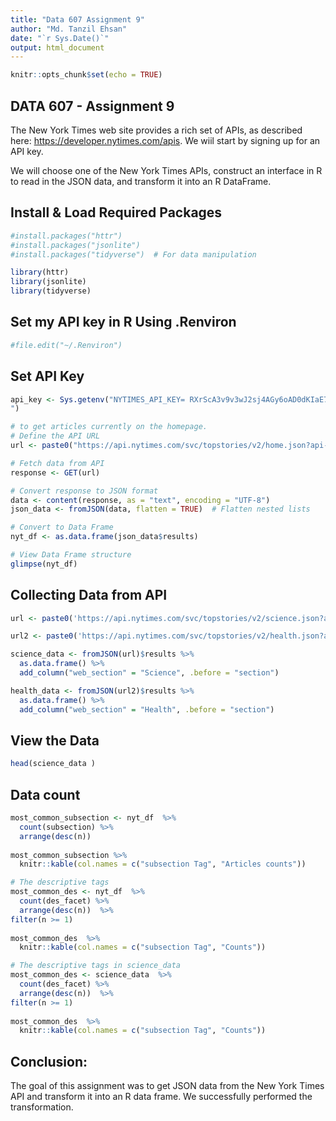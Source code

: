 ---
title: "Data 607 Assignment 9"
author: "Md. Tanzil Ehsan"
date: "`r Sys.Date()`"
output: html_document
---

```{r setup, include=FALSE} 
knitr::opts_chunk$set(echo = TRUE)
```

## DATA 607 - Assignment 9

The New York Times web site provides a rich set of APIs, as described here: <https://developer.nytimes.com/apis>. We wiil  start by signing up for an API key.

We will  choose one of the New York Times APIs, construct an interface in R to read in the JSON data, and transform it into an R DataFrame.



## Install & Load Required Packages

```{r }
#install.packages("httr")
#install.packages("jsonlite")
#install.packages("tidyverse")  # For data manipulation

```
```{r}
library(httr)
library(jsonlite)
library(tidyverse)

```

## Set my API key in R Using .Renviron 
```{r}
#file.edit("~/.Renviron")


```
## Set API Key
```{r}
api_key <- Sys.getenv("NYTIMES_API_KEY= RXrScA3v9v3wJ2sj4AGy6oAD0dKIaE7V
")

```

```{r}
# to get articles currently on the homepage.
# Define the API URL
url <- paste0("https://api.nytimes.com/svc/topstories/v2/home.json?api-key=RXrScA3v9v3wJ2sj4AGy6oAD0dKIaE7V", api_key)

# Fetch data from API
response <- GET(url)

# Convert response to JSON format
data <- content(response, as = "text", encoding = "UTF-8")
json_data <- fromJSON(data, flatten = TRUE)  # Flatten nested lists

# Convert to Data Frame
nyt_df <- as.data.frame(json_data$results)

# View Data Frame structure
glimpse(nyt_df)

```



## Collecting Data from API 
```{r cars}
url <- paste0('https://api.nytimes.com/svc/topstories/v2/science.json?api-key=RXrScA3v9v3wJ2sj4AGy6oAD0dKIaE7V', Sys.getenv("NYTIMES_API_KEY"))

url2 <- paste0('https://api.nytimes.com/svc/topstories/v2/health.json?api-key=RXrScA3v9v3wJ2sj4AGy6oAD0dKIaE7V', Sys.getenv("NYTIMES_API_KEY"))

science_data <- fromJSON(url)$results %>%
  as.data.frame() %>%
  add_column("web_section" = "Science", .before = "section")

health_data <- fromJSON(url2)$results %>%
  as.data.frame() %>%
  add_column("web_section" = "Health", .before = "section")
```

## View the Data
```{r}
head(science_data )
```
## Data count
```{r}
most_common_subsection <- nyt_df  %>% 
  count(subsection) %>%
  arrange(desc(n)) 
  
most_common_subsection %>%
  knitr::kable(col.names = c("subsection Tag", "Articles counts"))
```

```{r}
# The descriptive tags
most_common_des <- nyt_df  %>% 
  count(des_facet) %>%
  arrange(desc(n))  %>%
filter(n >= 1)
  
most_common_des  %>%
  knitr::kable(col.names = c("subsection Tag", "Counts"))
```

```{r}
# The descriptive tags in science_data
most_common_des <- science_data  %>% 
  count(des_facet) %>%
  arrange(desc(n))  %>%
filter(n >= 1)
  
most_common_des  %>%
  knitr::kable(col.names = c("subsection Tag", "Counts"))
```

## Conclusion:
The goal of this assignment was to get  JSON data from the New York Times API and transform it into an R data frame. We successfully performed the transformation.